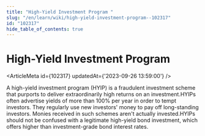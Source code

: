 ```yaml
---
title: "High-Yield Investment Program "
slug: "/en/learn/wiki/high-yield-investment-program--102317"
id: "102317"
hide_table_of_contents: true
---
```



# High-Yield Investment Program 

<ArticleMeta id={102317} updatedAt={'2023-09-26 13:59:00'} />
<div className='border-solid border-b border-t-0 my-4 border-[var(--ifm-color-gray-300)]' />

A high-yield investment program (HYIP) is a fraudulent investment scheme that purports to deliver extraordinarily high returns on an investment.HYIPs often advertise yields of more than 100% per year in order to tempt investors. They regularly use new investors' money to pay off long-standing investors. Monies received in such schemes aren't actually invested.HYIPs should not be confused with a legitimate high-yield bond investment, which offers higher than investment-grade bond interest rates.
